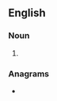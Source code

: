 ==English==

===Noun===
{{head|en|noun form}}

# {{plural of|termbase|lang=en}}

===Anagrams===
* {{anagrams|en|a=abeemrsst|beamsters|merbeasts}}